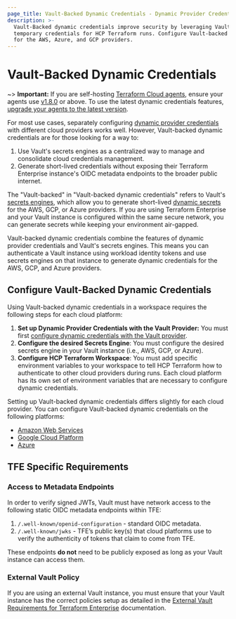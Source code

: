 ```yaml
---
page_title: Vault-Backed Dynamic Credentials - Dynamic Provider Credentials - Workspaces - HCP Terraform
description: >-
  Vault-Backed dynamic credentials improve security by leveraging Vault to generate
  temporary credentials for HCP Terraform runs. Configure Vault-backed dynamic credentials
  for the AWS, Azure, and GCP providers.
---
```


# Vault-Backed Dynamic Credentials

~> **Important:** If you are self-hosting [Terraform Cloud agents](/terraform/cloud-docs/agents), ensure your agents use [v1.8.0](/terraform/cloud-docs/agents/changelog#1-8-0-04-18-2023) or above. To use the latest dynamic credentials features, [upgrade your agents to the latest version](/terraform/cloud-docs/agents/changelog).

For most use cases, separately configuring [dynamic provider credentials](/terraform/cloud-docs/workspaces/dynamic-provider-credentials) with different cloud providers works well. However, Vault-backed dynamic credentials are for those looking for a way to:
 1. Use Vault's secrets engines as a centralized way to manage and consolidate cloud credentials management.
 2. Generate short-lived credentials without exposing their Terraform Enterprise instance's OIDC metadata endpoints to the broader public internet.

The "Vault-backed" in "Vault-backed dynamic credentials" refers to Vault's [secrets engines](/vault/docs/secrets), which allow you to generate short-lived [dynamic secrets](https://www.vaultproject.io/use-cases/dynamic-secrets) for the AWS, GCP, or Azure providers. If you are using Terraform Enterprise and your Vault instance is configured within the same secure network, you can generate secrets while keeping your environment air-gapped.

Vault-backed dynamic credentials combine the features of dynamic provider credentials and Vault's secrets engines. This means you can authenticate a Vault instance using workload identity tokens and use secrets engines on that instance to generate dynamic credentials for the AWS, GCP, and Azure providers.

## Configure Vault-Backed Dynamic Credentials

Using Vault-backed dynamic credentials in a workspace requires the following steps for each cloud platform:

1. **Set up Dynamic Provider Credentials with the Vault Provider:** You must first [configure dynamic credentials with the Vault provider](/terraform/cloud-docs/workspaces/dynamic-provider-credentials/vault-configuration).
2. **Configure the desired Secrets Engine**: You must configure the desired secrets engine in your Vault instance (i.e., AWS, GCP, or Azure).
3. **Configure HCP Terraform Workspace**: You must add specific environment variables to your workspace to tell HCP Terraform how to authenticate to other cloud providers during runs. Each cloud platform has its own set of environment variables that are necessary to configure dynamic credentials.

Setting up Vault-backed dynamic credentials differs slightly for each cloud provider. You can configure Vault-backed dynamic credentials on the following platforms:
- [Amazon Web Services](/terraform/cloud-docs/workspaces/dynamic-provider-credentials/vault-backed/aws-configuration)
- [Google Cloud Platform](/terraform/cloud-docs/workspaces/dynamic-provider-credentials/vault-backed/gcp-configuration)
- [Azure](/terraform/cloud-docs/workspaces/dynamic-provider-credentials/vault-backed/azure-configuration)

## TFE Specific Requirements

### Access to Metadata Endpoints

In order to verify signed JWTs, Vault must have network access to the following static OIDC metadata endpoints within TFE:

1. `/.well-known/openid-configuration` - standard OIDC metadata.
2. `/.well-known/jwks` - TFE’s public key(s) that cloud platforms use to verify the authenticity of tokens that claim to come from TFE.

These endpoints **do not** need to be publicly exposed as long as your Vault instance can access them.

### External Vault Policy

If you are using an external Vault instance, you must ensure that your Vault instance has the correct policies setup as detailed in the [External Vault Requirements for Terraform Enterprise](/terraform/enterprise/requirements/data-storage/vault) documentation.
